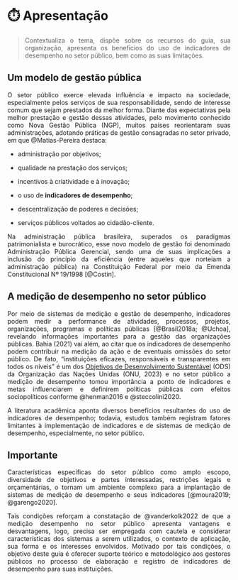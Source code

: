 # ⏱️ Apresentação {#sec-apresentação}

::: {style="text-align: justify;"}
> Contextualiza o tema, dispõe sobre os recursos do guia, sua organização, apresenta os benefícios do uso de indicadores de desempenho no setor público, bem como as suas limitações.
:::

## Um modelo de gestão pública {.unnumbered}

::: {style="text-align: justify;"}
O setor público exerce elevada influência e impacto na sociedade, especialmente pelos serviços de sua responsabilidade, sendo de interesse comum que sejam prestados da melhor forma. Diante das expectativas pela melhor prestação e gestão dessas atividades, pelo movimento conhecido como Nova Gestão Pública (NGP), muitos países reorientaram suas administrações, adotando práticas de gestão consagradas no setor privado, em que @Matias-Pereira destaca:

-   administração por objetivos;

-   qualidade na prestação dos serviços;

-   incentivos à criatividade e à inovação;

-   o uso de **indicadores de desempenho**;

-   descentralização de poderes e decisões;

-   serviços públicos voltados ao cidadão-cliente.

Na administração pública brasileira, superados os paradigmas patrimonialista e burocrático, esse novo modelo de gestão foi denominado Administração Pública Gerencial, sendo uma de suas implicações a inclusão do princípio da eficiência (entre aqueles que norteiam a administração pública) na Constituição Federal por meio da Emenda Constitucional Nº 19/1998 [@Costin].
:::

## A medição de desempenho no setor público {.unnumbered}

::: {style="text-align: justify;"}
Por meio de sistemas de medição e gestão de desempenho, indicadores podem medir a performance de atividades, processos, projetos, organizações, programas e políticas públicas [@Brasil2018a; @Uchoa], revelando informações importantes para a gestão das organizações públicas. Bahia (2021) vai além, ao citar que os indicadores de desempenho podem contribuir na medição da ação e de eventuais omissões do setor público. De fato, "instituições eficazes, responsáveis e transparentes em todos os níveis" é um dos [Objetivos de Desenvolvimento Sustentável](https://brasil.un.org/pt-br/sdgs) (ODS) da Organização das Nações Unidas (ONU, 2023) e no setor público a medição de desempenho tomou importância a ponto de indicadores e metas influenciarem e definirem políticas públicas com efeitos sociopolíticos conforme @henman2016 e @steccolini2020.

A literatura acadêmica aponta diversos benefícios resultantes do uso de indicadores de desempenho; todavia, estudos também registram fatores limitantes à implementação de indicadores e de sistemas de medição de desempenho, especialmente, no setor público.

::: callout-warning
## Importante

Características específicas do setor público como amplo escopo, diversidade de objetivos e partes interessadas, restrições legais e orçamentárias, o tornam um ambiente complexo para a implantação de sistemas de medição de desempenho e seus indicadores [@moura2019; @garengo2020].
:::

Tais condições reforçam a constatação de @vanderkolk2022 de que a medição desempenho no setor público apresenta vantagens e desvantagens, logo, precisa ser empregada com cautela e considerar características dos sistemas a serem utilizados, o contexto de aplicação, sua forma e os interesses envolvidos. Motivado por tais condições, o objetivo deste guia é oferecer suporte teórico e metodológico aos gestores públicos no processo de elaboração e registro de indicadores de desempenho para suas instituições.
:::
